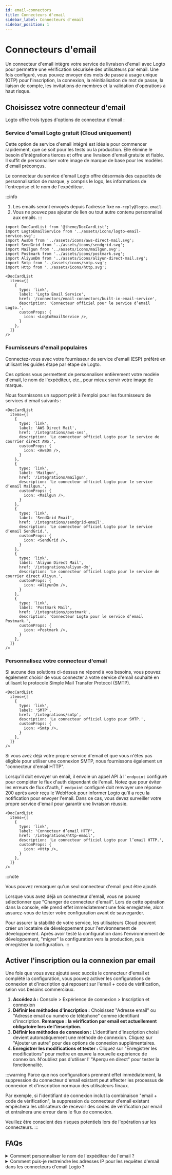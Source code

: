 ```yaml
---
id: email-connectors
title: Connecteurs d'email
sidebar_label: Connecteurs d'email
sidebar_position: 1
---
```


# Connecteurs d'email

Un connecteur d'email intègre votre service de livraison d'email avec Logto pour permettre une vérification sécurisée des utilisateurs par email. Une fois configuré, vous pouvez envoyer des mots de passe à usage unique (OTP) pour l'inscription, la connexion, la réinitialisation de mot de passe, la liaison de compte, les invitations de membres et la validation d'opérations à haut risque.

## Choisissez votre connecteur d'email

Logto offre trois types d'options de connecteur d'email :

### Service d'email Logto gratuit (Cloud uniquement)

Cette option de service d'email intégré est idéale pour commencer rapidement, que ce soit pour les tests ou la production. Elle élimine le besoin d'intégrations tierces et offre une livraison d'email gratuite et fiable. Il suffit de personnaliser votre image de marque de base pour les modèles d'email préconçus.

Le connecteur du service d'email Logto offre désormais des capacités de personnalisation de marque, y compris le logo, les informations de l'entreprise et le nom de l'expéditeur.

:::info

1. Les emails seront envoyés depuis l'adresse fixe `no-reply@logto.email`.
2. Vous ne pouvez pas ajouter de lien ou tout autre contenu personnalisé aux emails.
   :::

```mdx-code-block
import DocCardList from '@theme/DocCardList';
import LogtoEmailService from '../assets/icons/logto-email-service.svg';
import AwsDm from '../assets/icons/aws-direct-mail.svg';
import SendGrid from '../assets/icons/sendgrid.svg';
import Mailgun from '../assets/icons/mailgun.svg';
import Postmark from '../assets/icons/postmark.svg';
import AliyunDm from '../assets/icons/aliyun-direct-mail.svg';
import Smtp from '../assets/icons/smtp.svg';
import Http from '../assets/icons/http.svg';

<DocCardList
  items={[
    {
      type: 'link',
      label: 'Logto Email Service',
      href: '/connectors/email-connectors/built-in-email-service',
      description: 'Connecteur officiel pour le service d’email Logto.',
      customProps: {
        icon: <LogtoEmailService />,
      }
    },
  ]}
/>
```

### Fournisseurs d'email populaires

Connectez-vous avec votre fournisseur de service d'email (ESP) préféré en utilisant les guides étape par étape de Logto.

Ces options vous permettent de personnaliser entièrement votre modèle d'email, le nom de l'expéditeur, etc., pour mieux servir votre image de marque.

Nous fournissons un support prêt à l'emploi pour les fournisseurs de services d'email suivants :

```mdx-code-block
<DocCardList
  items={[
    {
      type: 'link',
      label: 'AWS Direct Mail',
      href: '/integrations/aws-ses',
      description: 'Le connecteur officiel Logto pour le service de courrier direct AWS.',
      customProps: {
        icon: <AwsDm />,
      }
    },
    {
      type: 'link',
      label: 'Mailgun',
      href: '/integrations/mailgun',
      description: 'Le connecteur officiel Logto pour le service d’email Mailgun.',
      customProps: {
        icon: <Mailgun />,
      }
    },
    {
      type: 'link',
      label: 'SendGrid Email',
      href: '/integrations/sendgrid-email',
      description: 'Le connecteur officiel Logto pour le service d’email SendGrid.',
      customProps: {
        icon: <SendGrid />,
      }
    },
    {
      type: 'link',
      label: 'Aliyun Direct Mail',
      href: '/integrations/aliyun-dm',
      description: 'Le connecteur officiel Logto pour le service de courrier direct Aliyun.',
      customProps: {
        icon: <AliyunDm />,
      }
    },
    {
      type: 'link',
      label: 'Postmark Mail',
      href: '/integrations/postmark',
      description: 'Connecteur Logto pour le service d’email Postmark.',
      customProps: {
        icon: <Postmark />,
      }
    },
  ]}
/>
```

### Personnalisez votre connecteur d'email

Si aucune des solutions ci-dessus ne répond à vos besoins, vous pouvez également choisir de vous connecter à votre service d'email souhaité en utilisant le protocole Simple Mail Transfer Protocol (SMTP).

```mdx-code-block
<DocCardList
  items={[
    {
      type: 'link',
      label: 'SMTP',
      href: '/integrations/smtp',
      description: 'Le connecteur officiel Logto pour SMTP.',
      customProps: {
        icon: <Smtp />,
      }
    },
  ]}
/>
```

Si vous avez déjà votre propre service d'email et que vous n'êtes pas éligible pour utiliser une connexion SMTP, nous fournissons également un "connecteur d'email HTTP".

Lorsqu'il doit envoyer un email, il envoie un appel API à l' `endpoint` configuré pour compléter le flux d'auth dépendant de l'email. Notez que pour éviter les erreurs de flux d'auth, l' `endpoint` configuré doit renvoyer une réponse 200 après avoir reçu le WebHook pour informer Logto qu'il a reçu la notification pour envoyer l'email. Dans ce cas, vous devez surveiller votre propre service d'email pour garantir une livraison réussie.

```mdx-code-block
<DocCardList
  items={[
    {
      type: 'link',
      label: 'Connecteur d’email HTTP',
      href: '/integrations/http-email',
      description: 'Le connecteur officiel Logto pour l’email HTTP.',
      customProps: {
        icon: <Http />,
      }
    },
  ]}
/>
```

:::note

Vous pouvez remarquer qu'un seul connecteur d'email peut être ajouté.

Lorsque vous avez déjà un connecteur d'email, vous ne pouvez sélectionner que "Changer de connecteur d'email". Lors de cette opération dans la console, elle prend effet immédiatement une fois enregistrée, alors assurez-vous de tester votre configuration avant de sauvegarder.

Pour assurer la stabilité de votre service, les utilisateurs Cloud peuvent créer un locataire de développement pour l'environnement de développement. Après avoir testé la configuration dans l'environnement de développement, "migrer" la configuration vers la production, puis enregistrer la configuration.
:::

## Activer l'inscription ou la connexion par email

Une fois que vous avez ajouté avec succès le connecteur d'email et complété la configuration, vous pouvez activer les configurations de connexion et d'inscription qui reposent sur l'email + code de vérification, selon vos besoins commerciaux.

1. **Accédez à :** <CloudLink to="/sign-in-experience/sign-up-and-sign-in">Console > Expérience de connexion > Inscription et connexion</CloudLink>
2. **Définir les méthodes d'inscription :** Choisissez "Adresse email" ou "Adresse email ou numéro de téléphone" comme identifiant d'inscription. **Remarque : la vérification par email est actuellement obligatoire lors de l'inscription.**
3. **Définir les méthodes de connexion :** L'identifiant d'inscription choisi devient automatiquement une méthode de connexion. Cliquez sur "Ajouter un autre" pour des options de connexion supplémentaires.
4. **Enregistrer les modifications et tester :** Cliquez sur "Enregistrer les modifications" pour mettre en œuvre la nouvelle expérience de connexion. N'oubliez pas d'utiliser l' "Aperçu en direct" pour tester la fonctionnalité.

:::warning
Parce que nos configurations prennent effet immédiatement, la suppression du connecteur d'email existant peut affecter les processus de connexion et d'inscription normaux des utilisateurs finaux.

Par exemple, si l'identifiant de connexion inclut la combinaison "email + code de vérification", la suppression du connecteur d'email existant empêchera les utilisateurs de recevoir des codes de vérification par email et entraînera une erreur dans le flux de connexion.

Veuillez être conscient des risques potentiels lors de l'opération sur les connecteurs.
:::

## FAQs

<details>
<summary>Comment personnaliser le nom de l'expéditeur de l'email ?</summary>

Nous travaillons encore sur plus de connecteurs. Si vous avez besoin d'autres options, faites-nous simplement part de vos besoins sur Discord et déposez une demande de fonctionnalité sur [GitHub](https://github.com/logto-io/logto/issues). Si vous avez besoin d'une assistance supplémentaire, vous pouvez également [nous contacter par email](mailto:contact@logto.io).

Pour les contributeurs, nous fournissons une méthode de création de connecteur facile à étendre, vous permettant de [personnaliser votre propre connecteur](/logto-oss/develop-your-connector) en fonction de vos scénarios spécifiques. Vous êtes toujours les bienvenus pour soumettre une demande de tirage à Logto, afin que d'autres dans la communauté puissent également bénéficier de votre travail.

</details>

<details>
<summary>Comment puis-je restreindre les adresses IP pour les requêtes d'email dans les connecteurs d'email Logto ?</summary>

Une solution de contournement consiste à utiliser le connecteur d'email HTTP Logto.

Implémentez un endpoint API sur votre serveur qui appelle le service d'email pertinent, et déclenchez cet endpoint API via le connecteur d'email HTTP Logto. De cette façon, vous aurez un contrôle total sur l'adresse IP de votre endpoint API et pourrez ajouter les adresses IP correspondantes à la liste blanche dans la configuration du fournisseur de service d'email.

</details>
